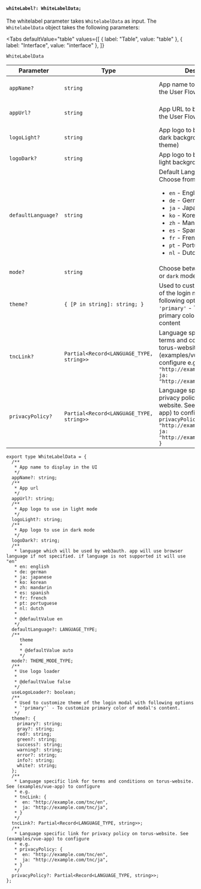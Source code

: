 
#### `whiteLabel?: WhiteLabelData;`

The whitelabel parameter takes `WhitelabelData` as input. The `WhitelabelData` object takes the following parameters:

<Tabs
  defaultValue="table"
  values={[
    { label: "Table", value: "table" },
    { label: "Interface", value: "interface" },
  ]}
>

<TabItem value="table">

`WhiteLabelData`

| Parameter          | Type                                     | Description                                                                                                                                                                                                                                                          | Default                                                           | Mandatory |
| ------------------ | ---------------------------------------- | -------------------------------------------------------------------------------------------------------------------------------------------------------------------------------------------------------------------------------------------------------------------- | ----------------------------------------------------------------- | --------- |
| `appName?`         | `string`                                 | App name to be displayed in the User Flow Screens.                                                                                                                                                                                                                   | dApp's Website URL                                                | No        |
| `appUrl?`          | `string`                                 | App URL to be displayed in the User Flow Screens.                                                                                                                                                                                                                    | dApp's Website URL                                                | No        |
| `logoLight?`       | `string`                                 | App logo to be shown on the dark background (dark theme)                                                                                                                                                                                                             | [web3auth-logo.svg](https://images.web3auth.io/web3auth-logo.svg) | No        |
| `logoDark?`        | `string`                                 | App logo to be shown on the light background (light theme)                                                                                                                                                                                                           | [web3auth-logo.svg](https://images.web3auth.io/web3auth-logo.svg) | No        |
| `defaultLanguage?` | `string`                                 | Default Language to use. <br/> Choose from: <ul><li>`en` - English</li><li>`de` - German</li><li>`ja` - Japanese</li><li>`ko` - Korean</li><li>`zh` - Mandarin</li><li>`es` - Spanish</li><li>`fr` - French</li><li>`pt` - Portuguese</li><li>`nl` - Dutch</li></ul> | en - English                                                      | No        |
| `mode?`            | `string`                                 | Choose between `auto`, `light` or `dark` modes.                                                                                                                                                                                                                      | `auto`                                                            | No        |
| `theme?`           | `{ [P in string]: string; }`             | Used to customize the theme of the login modal with the following options <br /> `'primary'` - To customize the primary color of the modal's content                                                                                                                 | `#0364FF`                                                         | No        |
| `tncLink?`         | `Partial<Record<LANGUAGE_TYPE, string>>` | Language specific link for terms and conditions on torus-website. See (examples/vue-app) to configure e.g. tncLink: `{en: "http://example.com/tnc/en", ja: "http://example.com/tnc/ja"}`                                                                             | none                                                              | No        |
| `privacyPolicy?`   | `Partial<Record<LANGUAGE_TYPE, string>>` | Language specific link for privacy policy on torus-website. See (examples/vue-app) to configure e.g. `privacyPolicy: { en: "http://example.com/tnc/en", ja: "http://example.com/tnc/ja", }`                                                                          | none                                                              | No        |

</TabItem>

<TabItem value="interface">

```tsx
export type WhiteLabelData = {
  /**
   * App name to display in the UI
   */
  appName?: string;
  /**
   * App url
   */
  appUrl?: string;
  /**
   * App logo to use in light mode
   */
  logoLight?: string;
  /**
   * App logo to use in dark mode
   */
  logoDark?: string;
  /**
   * language which will be used by web3auth. app will use browser language if not specified. if language is not supported it will use "en"
   * en: english
   * de: german
   * ja: japanese
   * ko: korean
   * zh: mandarin
   * es: spanish
   * fr: french
   * pt: portuguese
   * nl: dutch
   *
   * @defaultValue en
   */
  defaultLanguage?: LANGUAGE_TYPE;
  /**
     theme
     *
     * @defaultValue auto
     */
  mode?: THEME_MODE_TYPE;
  /**
   * Use logo loader
   *
   * @defaultValue false
   */
  useLogoLoader?: boolean;
  /**
   * Used to customize theme of the login modal with following options
   * `'primary'` - To customize primary color of modal's content.
   */
  theme?: {
    primary?: string;
    gray?: string;
    red?: string;
    green?: string;
    success?: string;
    warning?: string;
    error?: string;
    info?: string;
    white?: string;
  };
  /**
   * Language specific link for terms and conditions on torus-website. See (examples/vue-app) to configure
   * e.g.
   * tncLink: {
   *  en: "http://example.com/tnc/en",
   *  ja: "http://example.com/tnc/ja",
   * }
   */
  tncLink?: Partial<Record<LANGUAGE_TYPE, string>>;
  /**
   * Language specific link for privacy policy on torus-website. See (examples/vue-app) to configure
   * e.g.
   * privacyPolicy: {
   *  en: "http://example.com/tnc/en",
   *  ja: "http://example.com/tnc/ja",
   * }
   */
  privacyPolicy?: Partial<Record<LANGUAGE_TYPE, string>>;
};
```

</TabItem>

</Tabs>
